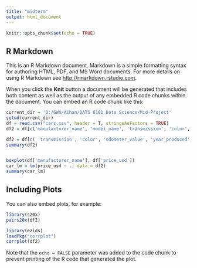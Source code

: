 ---
title: "midterm"
output: html_document
---

```{r setup, include=FALSE}
knitr::opts_chunk$set(echo = TRUE)
```

## R Markdown

This is an R Markdown document. Markdown is a simple formatting syntax for authoring HTML, PDF, and MS Word documents. For more details on using R Markdown see <http://rmarkdown.rstudio.com>.

When you click the **Knit** button a document will be generated that includes both content as well as the output of any embedded R code chunks within the document. You can embed an R code chunk like this:

```{r cars}
current_dir = 'D:/GWU/Aihan/DATS 6101 Data Science/Mid-Project'
setwd(current_dir)
df = read.csv("cars.csv", header = T, stringsAsFactors = TRUE)
df2 = df[c('manufacturer_name', 'model_name', 'transmission', 'color', 'odometer_value', 'year_produced', 'engine_capacity', 'body_type', 'price_usd', 'number_of_photos', 'up_counter', 'duration_listed')]

df2 = df[c( 'transmission', 'color', 'odometer_value', 'year_produced', 'engine_capacity', 'body_type', 'price_usd', 'number_of_photos', 'up_counter', 'duration_listed')]
summary(df2)


boxplot(df['manufacturer_name'], df['price_usd'])
car_lm = lm(price_usd ~ ., data = df2)
summary(car_lm)
```

## Including Plots

You can also embed plots, for example:

```{r pressure, echo=FALSE}
library(s20x)
pairs20x(df2)
```
```{r}
library(ezids)
loadPkg("corrplot")
corrplot(df2)
```

Note that the `echo = FALSE` parameter was added to the code chunk to prevent printing of the R code that generated the plot.

```{r}

```

